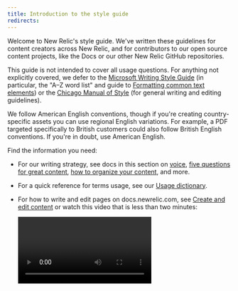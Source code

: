 ```yaml
---
title: Introduction to the style guide
redirects:
---
```


Welcome to New Relic's style guide. We've written these guidelines for content creators across New Relic, and for contributors to our open source content projects, like the Docs or our other New Relic GitHub repositories.

This guide is not intended to cover all usage questions. For anything not explicitly covered, we defer to the [Microsoft Writing Style Guide](https://docs.microsoft.com/en-us/style-guide/welcome/) (in particular, the "A–Z word list" and guide to [Formatting common text elements](https://docs.microsoft.com/en-us/style-guide/text-formatting/formatting-common-text-elements)) or the [Chicago Manual of Style](https://www.chicagomanualofstyle.org/home.html) (for general writing and editing guidelines).

We follow American English conventions, though if you're creating country-specific assets you can use regional English variations. For example, a PDF targeted specifically to British customers could also follow British English conventions. If you're in doubt, use American English.

Find the information you need:

* For our writing strategy, see docs in this section on [voice](/docs/style-guide/writing-strategies/voice-strategies-docs-sound-new-relic/), [five questions for great content](/docs/style-guide/writing-strategies/five-questions-help-write-docs/), [how to organize your content](/docs/style-guide/writing-strategies/organize-doc), and more.
* For a quick reference for terms usage, see our [Usage dictionary](/docs/style-guide/word-choice/usage-dictionary).
* For how to write and edit pages on docs.newrelic.com, see [Create and edit content](/docs/style-guide/writing-docs/processes-procedures/create-edit-content) or watch this video that is less than two minutes:

  <Video
    type="wistia"
    id="7hg3erav5p"
  />
